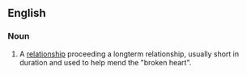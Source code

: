 ==English==

===Noun===
{{en-noun|sg=[[rebound]] [[relationship]]}}

# {{idiomatic}} A [[relationship]] proceeding a longterm relationship, usually short in duration and used to help mend the "broken heart".
